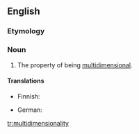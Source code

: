 ==English==

===Etymology===
{{suffix|multidimensional|ity}}

===Noun===
{{en-noun|-|multidimensionalities}}

# The property of being [[multidimensional]].

====Translations====
{{trans-top|the property of being multidimensional}}
* Finnish: {{t-|fi|moniulotteisuus}}
{{trans-mid}}
* German: {{t-|de|Multidimensionalität}} {{f}}
{{trans-bottom}}

[[tr:multidimensionality]]